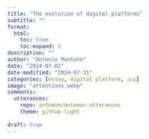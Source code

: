 ```yaml
---
title: "The evolution of digital platforms"
subtitle: ""
format:
  html:
    toc: true
    toc-expand: 3
description: ""
author: "Antonio Montano"
date: "2024-07-02"
date-modified: "2024-07-31"
categories: [essay, digital platform, 🇬🇧]
image: "attentions.webp"
comments: 
  utterances:
    repo: antomon/antomon-utterances
    theme: github-light
    
draft: true
---
```









